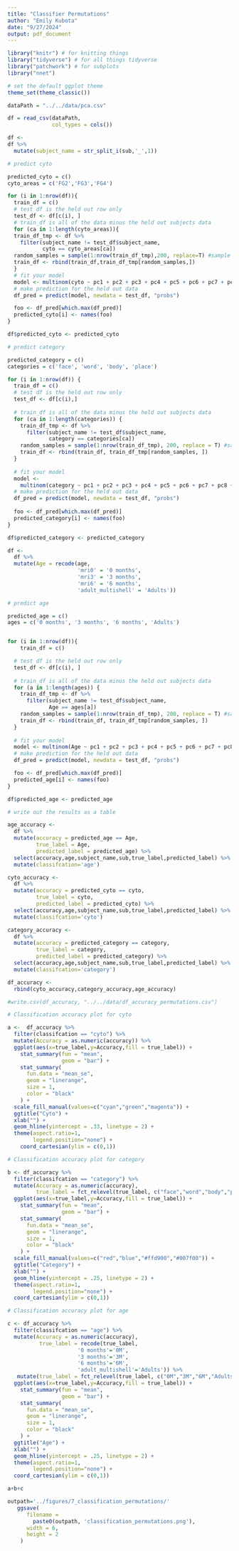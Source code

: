 ```yaml
---
title: "Classifier Permutations"
author: "Emily Kubota"
date: "9/27/2024"
output: pdf_document
---
```


```r
library("knitr") # for knitting things
library("tidyverse") # for all things tidyverse
library("patchwork") # for subplots
library("nnet")

# set the default ggplot theme 
theme_set(theme_classic())

```

```r
dataPath = "../../data/pca.csv"

df = read_csv(dataPath,
              col_types = cols())

```


```r
df <-
df %>% 
  mutate(subject_name = str_split_i(sub,'_',1))

```


```r

# predict cyto 

predicted_cyto = c()
cyto_areas = c('FG2','FG3','FG4')

for (i in 1:nrow(df)){
  train_df = c()
  # test df is the held out row only 
  test_df <- df[c(i), ]
  # train_df is all of the data minus the held out subjects data 
  for (ca in 1:length(cyto_areas)){
  train_df_tmp <- df %>% 
    filter(subject_name != test_df$subject_name, 
           cyto == cyto_areas[ca])
  random_samples = sample(1:nrow(train_df_tmp),200, replace=T) #sample with replacement
  train_df <- rbind(train_df,train_df_tmp[random_samples,])
  }
  # fit your model
  model <- multinom(cyto ~ pc1 + pc2 + pc3 + pc4 + pc5 + pc6 + pc7 + pc8 + pc9 + pc10, data = train_df)
  # make prediction for the held out data  
  df_pred = predict(model, newdata = test_df, "probs")

  foo <- df_pred[which.max(df_pred)]
  predicted_cyto[i] <- names(foo)
}

df$predicted_cyto <- predicted_cyto

```

```r
# predict category 

predicted_category = c()
categories = c('face', 'word', 'body', 'place')

for (i in 1:nrow(df)) {
  train_df = c()
  # test df is the held out row only
  test_df <- df[c(i),]
  
  # train_df is all of the data minus the held out subjects data
  for (ca in 1:length(categories)) {
    train_df_tmp <- df %>%
      filter(subject_name != test_df$subject_name,
             category == categories[ca])
    random_samples = sample(1:nrow(train_df_tmp), 200, replace = T) #sample with replacement
    train_df <- rbind(train_df, train_df_tmp[random_samples, ])
  }
  
  # fit your model
  model <-
    multinom(category ~ pc1 + pc2 + pc3 + pc4 + pc5 + pc6 + pc7 + pc8 + pc9 + pc10, data = train_df)
  # make prediction for the held out data
  df_pred = predict(model, newdata = test_df, "probs")
  
  foo <- df_pred[which.max(df_pred)]
  predicted_category[i] <- names(foo)
}

df$predicted_category <- predicted_category

```

```r
df <- 
  df %>% 
  mutate(Age = recode(age,
                      'mri0' = '0 months',
                      'mri3' = '3 months',
                      'mri6' = '6 months',
                      'adult_multishell' = 'Adults'))
```

```r
# predict age 

predicted_age = c()
ages = c('0 months', '3 months', '6 months', 'Adults')


for (i in 1:nrow(df)){
    train_df = c()

  # test df is the held out row only 
  test_df <- df[c(i), ]
  
  # train_df is all of the data minus the held out subjects data 
  for (a in 1:length(ages)) {
    train_df_tmp <- df %>%
      filter(subject_name != test_df$subject_name,
             Age == ages[a])
    random_samples = sample(1:nrow(train_df_tmp), 200, replace = T) #sample with replacement
    train_df <- rbind(train_df, train_df_tmp[random_samples, ])
  }
   
  # fit your model
  model <- multinom(Age ~ pc1 + pc2 + pc3 + pc4 + pc5 + pc6 + pc7 + pc8 + pc9 + pc10, data = train_df)
  # make prediction for the held out data  
  df_pred = predict(model, newdata = test_df, "probs")

  foo <- df_pred[which.max(df_pred)]
  predicted_age[i] <- names(foo)
}

df$predicted_age <- predicted_age

```


```r

# write out the results as a table

age_accuracy <-
  df %>% 
  mutate(accuracy = predicted_age == Age,
         true_label = Age,
         predicted_label = predicted_age) %>% 
  select(accuracy,age,subject_name,sub,true_label,predicted_label) %>% 
  mutate(classifcation='age')

cyto_accuracy <-
  df %>% 
  mutate(accuracy = predicted_cyto == cyto,
         true_label = cyto,
         predicted_label = predicted_cyto) %>% 
  select(accuracy,age,subject_name,sub,true_label,predicted_label) %>% 
  mutate(classifcation='cyto')

category_accuracy <-
  df %>% 
  mutate(accuracy = predicted_category == category,
         true_label = category,
         predicted_label = predicted_category) %>% 
  select(accuracy,age,subject_name,sub,true_label,predicted_label) %>% 
  mutate(classifcation='category')

df_accuracy <- 
  rbind(cyto_accuracy,category_accuracy,age_accuracy)

#write.csv(df_accuracy, "../../data/df_accuracy_permutations.csv")
```

```r

# Classification accuracy plot for cyto 

a <-  df_accuracy %>% 
  filter(classifcation == "cyto") %>% 
  mutate(Accuracy = as.numeric(accuracy)) %>% 
  ggplot(aes(x=true_label,y=Accuracy,fill = true_label)) +
    stat_summary(fun = "mean",
                 geom = "bar") +
    stat_summary(
      fun.data = "mean_se",
      geom = "linerange",
      size = 1,
      color = "black"
    ) +
  scale_fill_manual(values=c("cyan","green","magenta")) +
  ggtitle("Cyto") +
  xlab("") +
  geom_hline(yintercept = .33, linetype = 2) +
  theme(aspect.ratio=1,
        legend.position="none") +
    coord_cartesian(ylim = c(0,1))


```


```r
# Classification accuracy plot for category 

b <- df_accuracy %>% 
  filter(classifcation == "category") %>% 
  mutate(Accuracy = as.numeric(accuracy),
         true_label = fct_relevel(true_label, c("face","word","body","place"))) %>% 
  ggplot(aes(x=true_label,y=Accuracy,fill = true_label)) +
    stat_summary(fun = "mean",
                 geom = "bar") +
    stat_summary(
      fun.data = "mean_se",
      geom = "linerange",
      size = 1,
      color = "black"
    ) +
  scale_fill_manual(values=c("red","blue","#ffd900","#007f00")) +
  ggtitle("Category") +
  xlab("") +
  geom_hline(yintercept = .25, linetype = 2) +
  theme(aspect.ratio=1,
        legend.position="none") +
  coord_cartesian(ylim = c(0,1))


```


```r

# Classification accuracy plot for age 

c <- df_accuracy %>% 
  filter(classifcation == "age") %>% 
  mutate(Accuracy = as.numeric(accuracy),
          true_label = recode(true_label,
                      '0 months'='0M',
                      '3 months'='3M',
                      '6 months'='6M',
                      'adult_multishell'='Adults')) %>% 
   mutate(true_label = fct_relevel(true_label, c("0M","3M","6M","Adults"))) %>% 
  ggplot(aes(x=true_label,y=Accuracy,fill = true_label)) +
    stat_summary(fun = "mean",
                 geom = "bar") +
    stat_summary(
      fun.data = "mean_se",
      geom = "linerange",
      size = 1,
      color = "black"
    ) +
  ggtitle("Age") +
  xlab("") +
  geom_hline(yintercept = .25, linetype = 2) +
  theme(aspect.ratio=1,
        legend.position="none") +
  coord_cartesian(ylim = c(0,1))
```

```r
a+b+c

outpath='../figures/7_classification_permutations/'
   ggsave(
      filename =
        paste0(outpath, 'classification_permutations.png'),
      width = 6,
      height = 2
    )

```


